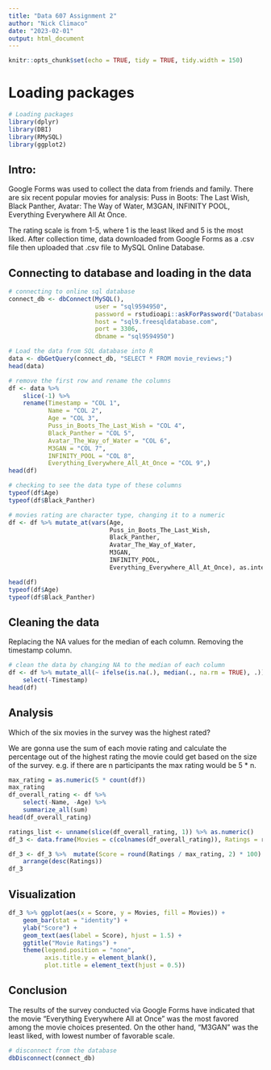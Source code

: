```yaml
---
title: "Data 607 Assignment 2"
author: "Nick Climaco"
date: "2023-02-01"
output: html_document
---
```


```r

knitr::opts_chunk$set(echo = TRUE, tidy = TRUE, tidy.width = 150)


```
# Loading packages
```r
# Loading packages
library(dplyr)
library(DBI)
library(RMySQL)
library(ggplot2)
```
## Intro: 
Google Forms was used to collect the data from friends and family.
There are six recent popular movies for analysis: 
Puss in Boots: The Last Wish,
Black Panther,
Avatar: The Way of Water,
M3GAN,
INFINITY POOL,
Everything Everywhere All At Once.

The rating scale is from 1-5, where 1 is the least liked and 5 is the most liked. After collection time, data downloaded from Google Forms as a .csv file then uploaded that .csv file to MySQL Online Database.

## Connecting to database and loading in the data
```r
# connecting to online sql database
connect_db <- dbConnect(MySQL(), 
                        user = "sql9594950", 
                        password = rstudioapi::askForPassword("Database password"), 
                        host = "sql9.freesqldatabase.com",
                        port = 3306,
                        dbname = "sql9594950")

# Load the data from SQL database into R
data <- dbGetQuery(connect_db, "SELECT * FROM movie_reviews;")
head(data)
```

```r
# remove the first row and rename the columns
df <- data %>% 
    slice(-1) %>%
    rename(Timestamp = "COL 1",
           Name = "COL 2",
           Age = "COL 3",
           Puss_in_Boots_The_Last_Wish = "COL 4",
           Black_Panther = "COL 5",
           Avatar_The_Way_of_Water = "COL 6",
           M3GAN = "COL 7",
           INFINITY_POOL = "COL 8",
           Everything_Everywhere_All_At_Once = "COL 9",)
head(df)
```
```r
# checking to see the data type of these columns
typeof(df$Age)
typeof(df$Black_Panther)
```

```r
# movies rating are character type, changing it to a numeric
df <- df %>% mutate_at(vars(Age,
                            Puss_in_Boots_The_Last_Wish, 
                            Black_Panther, 
                            Avatar_The_Way_of_Water, 
                            M3GAN, 
                            INFINITY_POOL, 
                            Everything_Everywhere_All_At_Once), as.integer)

head(df)
typeof(df$Age)
typeof(df$Black_Panther)
```
## Cleaning the data
Replacing the NA values for the median of each column. Removing the timestamp column.
```r
# clean the data by changing NA to the median of each column
df <- df %>% mutate_all(~ ifelse(is.na(.), median(., na.rm = TRUE), .)) %>% 
    select(-Timestamp)
head(df)
```
## Analysis 
Which of the six movies in the survey was the highest rated?

We are gonna use the sum of each movie rating and calculate the percentage out of the highest rating the movie could get based on the size of the survey. e.g. if there are n participants the max rating would be 5 * n.
```r
max_rating = as.numeric(5 * count(df))
max_rating
df_overall_rating <- df %>%
    select(-Name, -Age) %>%
    summarize_all(sum) 
head(df_overall_rating)


```

```r
ratings_list <- unname(slice(df_overall_rating, 1)) %>% as.numeric() 
df_3 <- data.frame(Movies = c(colnames(df_overall_rating)), Ratings = ratings_list)

df_3 <- df_3 %>%  mutate(Score = round(Ratings / max_rating, 2) * 100) %>%
    arrange(desc(Ratings))
df_3
```

## Visualization
```r
df_3 %>% ggplot(aes(x = Score, y = Movies, fill = Movies)) +
    geom_bar(stat = "identity") +
    ylab("Score") +
    geom_text(aes(label = Score), hjust = 1.5) +
    ggtitle("Movie Ratings") +
    theme(legend.position = "none",
          axis.title.y = element_blank(),
          plot.title = element_text(hjust = 0.5))
```




## Conclusion
The results of the survey conducted via Google Forms have indicated that the movie "Everything Everywhere All at Once" was the most favored among the movie choices presented. On the other hand, "M3GAN" was the least liked, with lowest number of favorable scale.

```r
# disconnect from the database
dbDisconnect(connect_db)
```

